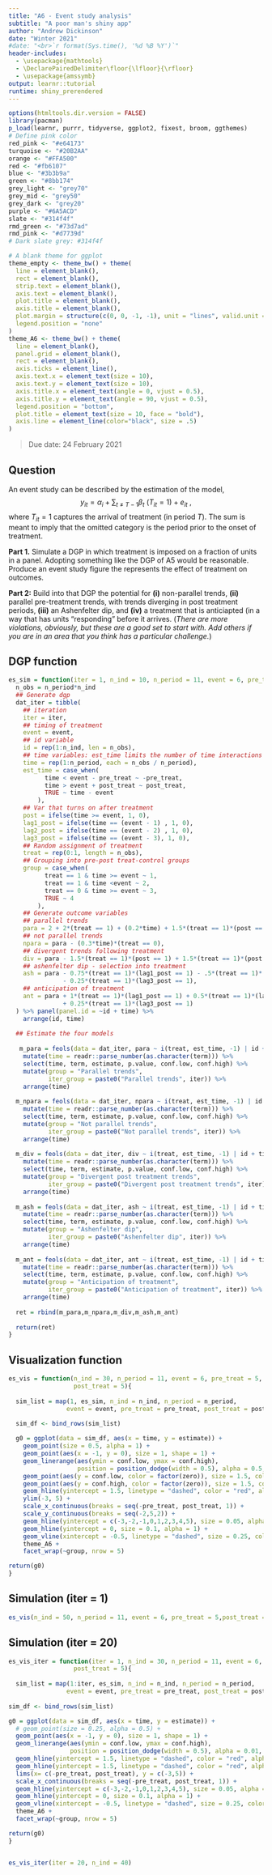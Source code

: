 ```yaml
---
title: "A6 - Event study analysis"
subtitle: "A poor man's shiny app"
author: "Andrew Dickinson"
date: "Winter 2021"
#date: "<br>`r format(Sys.time(), '%d %B %Y')`"
header-includes:
  - \usepackage{mathtools}
  - \DeclarePairedDelimiter\floor{\lfloor}{\rfloor}
  - \usepackage{amssymb}
output: learnr::tutorial
runtime: shiny_prerendered
---
```



```r
options(htmltools.dir.version = FALSE)
library(pacman)
p_load(learnr, purrr, tidyverse, ggplot2, fixest, broom, ggthemes)
# Define pink color
red_pink <- "#e64173"
turquoise <- "#20B2AA"
orange <- "#FFA500"
red <- "#fb6107"
blue <- "#3b3b9a"
green <- "#8bb174"
grey_light <- "grey70"
grey_mid <- "grey50"
grey_dark <- "grey20"
purple <- "#6A5ACD"
slate <- "#314f4f"
rmd_green <- "#73d7ad"
rmd_pink <- "#d7739d"
# Dark slate grey: #314f4f

# A blank theme for ggplot
theme_empty <- theme_bw() + theme(
  line = element_blank(),
  rect = element_blank(),
  strip.text = element_blank(),
  axis.text = element_blank(),
  plot.title = element_blank(),
  axis.title = element_blank(),
  plot.margin = structure(c(0, 0, -1, -1), unit = "lines", valid.unit = 3L, class = "unit"),
  legend.position = "none"
)
theme_A6 <- theme_bw() + theme(
  line = element_blank(),
  panel.grid = element_blank(),
  rect = element_blank(),
  axis.ticks = element_line(),
  axis.text.x = element_text(size = 10),
  axis.text.y = element_text(size = 10),
  axis.title.x = element_text(angle = 0, vjust = 0.5),
  axis.title.y = element_text(angle = 90, vjust = 0.5),
  legend.position = "bottom",
  plot.title = element_text(size = 10, face = "bold"),
  axis.line = element_line(color="black", size = .5)
)
```

> Due date: 24 February 2021

## Question

An event study can be described by the estimation of the model,
$$y_{it} = \alpha_i + \sum_{t~\ne~T-1}\beta_t~(T_{it}=1)+e_{it}~,$$
where $T_{it}=1$ captures the arrival of treatment (in period $T$). The sum is meant to imply that the omitted category is the period prior to the onset of treatment.

**Part 1.** Simulate a DGP in which treatment is imposed on a fraction of units in a panel. Adopting something like the DGP of A5 would be reasonable. Produce an event study figure the represents the effect of treatment on outcomes.

**Part 2:** Build into that DGP the potential for **(i)** non-parallel trends, **(ii)** parallel pre-treatment trends, with trends diverging in post treatment periods, **(iii)** an Ashenfelter dip, and **(iv)** a treatment that is anticiapted (in a way that has units "responding" before it arrives. (_There are more violations, obviously, but these are a good set to start with. Add others if you are in an area that you think has a particular challenge._)

## DGP function

```r
es_sim = function(iter = 1, n_ind = 10, n_period = 11, event = 6, pre_treat = 5, post_treat = 5) {
  n_obs = n_period*n_ind
  ## Generate dgp
  dat_iter = tibble(
    ## iteration
    iter = iter,
    ## timing of treatment
    event = event,
    ## id variable
    id = rep(1:n_ind, len = n_obs),
    ## time variables: est_time limits the number of time interactions to function inputs
    time = rep(1:n_period, each = n_obs / n_period),
    est_time = case_when(
          time < event - pre_treat ~ -pre_treat,
          time > event + post_treat ~ post_treat,
          TRUE ~ time - event
        ),
    ## Var that turns on after treatment
    post = ifelse(time >= event, 1, 0),
    lag1_post = ifelse(time == (event - 1) , 1, 0),
    lag2_post = ifelse(time == (event - 2) , 1, 0),
    lag3_post = ifelse(time == (event - 3), 1, 0),
    ## Random assignment of treatment
    treat = rep(0:1, length = n_obs),
    ## Grouping into pre-post treat-control groups
    group = case_when(
          treat == 1 & time >= event ~ 1,
          treat == 1 & time <event ~ 2,
          treat == 0 & time >= event ~ 3,
          TRUE ~ 4
        ),
    ## Generate outcome variables
    ## parallel trends
    para = 2 + 2*(treat == 1) + (0.2*time) + 1.5*(treat == 1)*(post == 1) + rnorm(n_obs),
    ## not parallel trends
    npara = para - (0.3*time)*(treat == 0),
    ## divergent trends following treatment
    div = para - 1.5*(treat == 1)*(post == 1) + 1.5*(treat == 1)*(post == 1)*(time / event)^1.7,
    ## ashenfelter dip - selection into treatment
    ash = para - 0.75*(treat == 1)*(lag1_post == 1) - .5*(treat == 1)*(lag2_post == 1)
               - 0.25*(treat == 1)*(lag3_post == 1),
    ## anticipation of treatment
    ant = para + 1*(treat == 1)*(lag1_post == 1) + 0.5*(treat == 1)*(lag2_post == 1)
               + 0.25*(treat == 1)*(lag3_post == 1)
  ) %>% panel(panel.id = ~id + time) %>% 
    arrange(id, time)
  
  ## Estimate the four models 
  
   m_para = feols(data = dat_iter, para ~ i(treat, est_time, -1) | id + time) %>% tidy(conf.int = T) %>% 
    mutate(time = readr::parse_number(as.character(term))) %>%
    select(time, term, estimate, p.value, conf.low, conf.high) %>% 
    mutate(group = "Parallel trends",
           iter_group = paste0("Parallel trends", iter)) %>% 
    arrange(time)
  
  m_npara = feols(data = dat_iter, npara ~ i(treat, est_time, -1) | id + time) %>% tidy(conf.int = T) %>% 
    mutate(time = readr::parse_number(as.character(term))) %>%
    select(time, term, estimate, p.value, conf.low, conf.high) %>% 
    mutate(group = "Not parallel trends",
           iter_group = paste0("Not parallel trends", iter)) %>% 
    arrange(time)
  
  m_div = feols(data = dat_iter, div ~ i(treat, est_time, -1) | id + time) %>% tidy(conf.int = T) %>% 
    mutate(time = readr::parse_number(as.character(term))) %>%
    select(time, term, estimate, p.value, conf.low, conf.high) %>% 
    mutate(group = "Divergent post treatment trends",
           iter_group = paste0("Divergent post treatment trends", iter)) %>% 
    arrange(time)
  
  m_ash = feols(data = dat_iter, ash ~ i(treat, est_time, -1) | id + time) %>% tidy(conf.int = T) %>%
    mutate(time = readr::parse_number(as.character(term))) %>%
    select(time, term, estimate, p.value, conf.low, conf.high) %>%
    mutate(group = "Ashenfelter dip",
           iter_group = paste0("Ashenfelter dip", iter)) %>%
    arrange(time)
  
  m_ant = feols(data = dat_iter, ant ~ i(treat, est_time, -1) | id + time) %>% tidy(conf.int = T) %>%
    mutate(time = readr::parse_number(as.character(term))) %>%
    select(time, term, estimate, p.value, conf.low, conf.high) %>%
    mutate(group = "Anticipation of treatment",
           iter_group = paste0("Anticipation of treatment", iter)) %>%
    arrange(time)
   
  ret = rbind(m_para,m_npara,m_div,m_ash,m_ant)
  
  return(ret)
}
```

## Visualization function


```r
es_vis = function(n_ind = 30, n_period = 11, event = 6, pre_treat = 5,
                  post_treat = 5){
  
  sim_list = map(1, es_sim, n_ind = n_ind, n_period = n_period,
                event = event, pre_treat = pre_treat, post_treat = post_treat)
  
  sim_df <- bind_rows(sim_list)

  g0 = ggplot(data = sim_df, aes(x = time, y = estimate)) +
    geom_point(size = 0.5, alpha = 1) +
    geom_point(aes(x = -1, y = 0), size = 1, shape = 1) +
    geom_linerange(aes(ymin = conf.low, ymax = conf.high),
                   position = position_dodge(width = 0.5), alpha = 0.5, color = grey_mid) +
    geom_point(aes(y = conf.low, color = factor(zero)), size = 1.5, color = grey_mid, alpha= 0.75, shape = 95) +
    geom_point(aes(y = conf.high, color = factor(zero)), size = 1.5, color = grey_mid, alpha= 0.75, shape = 95) +
    geom_hline(yintercept = 1.5, linetype = "dashed", color = "red", alpha = 0.5, size = 0.1) +
    ylim(-3, 5) +
    scale_x_continuous(breaks = seq(-pre_treat, post_treat, 1)) +
    scale_y_continuous(breaks = seq(-2,5,2)) +
    geom_hline(yintercept = c(-3,-2,-1,0,1,2,3,4,5), size = 0.05, alpha = 0.5) +
    geom_hline(yintercept = 0, size = 0.1, alpha = 1) +
    geom_vline(xintercept = -0.5, linetype = "dashed", size = 0.25, color= grey_mid) +
    theme_A6 +
    facet_wrap(~group, nrow = 5)

return(g0)
}
```

## Simulation (iter = 1)


```r
es_vis(n_ind = 50, n_period = 11, event = 6, pre_treat = 5,post_treat = 5)
```


## Simulation (iter = 20)


```r
es_vis_iter = function(iter = 1, n_ind = 30, n_period = 11, event = 6, pre_treat = 5,
                  post_treat = 5){
  
  sim_list = map(1:iter, es_sim, n_ind = n_ind, n_period = n_period,
                event = event, pre_treat = pre_treat, post_treat = post_treat)
  
sim_df <- bind_rows(sim_list)

g0 = ggplot(data = sim_df, aes(x = time, y = estimate)) +
  # geom_point(size = 0.25, alpha = 0.5) +
  geom_point(aes(x = -1, y = 0), size = 1, shape = 1) +
  geom_linerange(aes(ymin = conf.low, ymax = conf.high),
                 position = position_dodge(width = 0.5), alpha = 0.01, size = 1.5, color = grey_dark) +
  geom_hline(yintercept = 1.5, linetype = "dashed", color = "red", alpha = 0.05, size = 0.1) +
  geom_hline(yintercept = 1.5, linetype = "dashed", color = "red", alpha = 0.5, size = 0.1) +
  lims(x= c(-pre_treat, post_treat), y = c(-3,5)) +
  scale_x_continuous(breaks = seq(-pre_treat, post_treat, 1)) +
  geom_hline(yintercept = c(-3,-2,-1,0,1,2,3,4,5), size = 0.05, alpha = 0.5) +
  geom_hline(yintercept = 0, size = 0.1, alpha = 1) +
  geom_vline(xintercept = -0.5, linetype = "dashed", size = 0.25, color= grey_mid) +
  theme_A6 +
  facet_wrap(~group, nrow = 5)

return(g0)
}


es_vis_iter(iter = 20, n_ind = 40)
```


